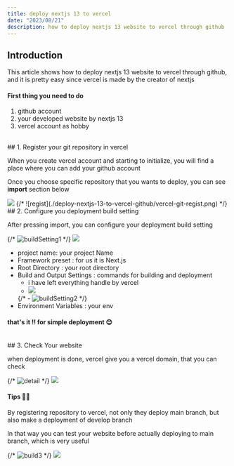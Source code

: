```yaml
---
title: deploy nextjs 13 to vercel
date: "2023/08/21"
description: how to deploy nextjs 13 website to vercel through github
---
```


## Introduction

This article shows how to deploy nextjs 13 website to vercel through github, and it is pretty easy
since vercel is made by the creator of nextjs


#### First thing you need to do

1. github account
2. your developed website by nextjs 13 
3. vercel account as hobby


<br/>
## 1. Register your git repository in vercel

When you create vercel account and starting to initialize, you will find a place where you can add your github
account

Once you choose specific repository that you wants to deploy, you can see **import** section below

<img src="./deploy-nextjs-13-to-vercel-github/vercel-git-regist.png" width="auto" height="auto"/>
{/* ![regist](./deploy-nextjs-13-to-vercel-github/vercel-git-regist.png) */}
<br/>
## 2. Configure you deployment build setting

After pressing import, you can configure your deployment build setting

{/* ![buildSetting1](./deploy-nextjs-13-to-vercel-github/vercel-build-1.png) */}
<img src="./deploy-nextjs-13-to-vercel-github/vercel-build-1.png" width="auto" height="auto"/>

- project name: your project Name
- Framework preset : for us it is Next.js
- Root Directory : your root directory
- Build and Output Settings : commands for building and deployment
    - i have left everything handle by vercel
    - <img src="./deploy-nextjs-13-to-vercel-github/vercel-build-2.png" width="auto" height="auto"/>
    {/* - ![buildSetting2](./deploy-nextjs-13-to-vercel-github/vercel-build-2.png) */}
- Environment Variables : your env

#### that's it !! for simple deployment 😊
<br/>
## 3. Check Your website

when deployment is done, vercel give you a vercel domain, that you can check


{/* ![detail](./deploy-nextjs-13-to-vercel-github/vercel-deploy-detail.png) */}
<img src="./deploy-nextjs-13-to-vercel-github/vercel-deploy-detail.png" width="auto" height="auto"/>

#### Tips 🙋‍♂️


By registering repository to vercel, not only they deploy main branch, but also make a deployment of develop branch

In that way you can test your website before actually deploying to main branch, which is very useful

{/* ![build3](./deploy-nextjs-13-to-vercel-github/vercel-dev-main.png) */}
<img src="./deploy-nextjs-13-to-vercel-github/vercel-dev-main.png" width="auto" height="auto"/>